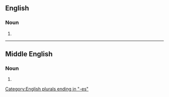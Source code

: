 ==English==

===Noun===
{{head|en|noun plural form}}

# {{plural of|wickedness|lang=en}}

[[Category:English plurals ending in "-es"]]

----

==Middle English==

===Noun===
{{head|enm|noun plural form}}

# {{plural of|wickednes|lang=enm}}
